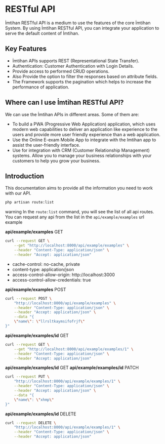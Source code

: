 # RESTful API

İmtihan RESTful API is a medium to use the features of the core İmtihan System. By using İmtihan RESTful API, you can integrate your application to serve the default content of İmtihan.

## Key Features
- İmtihan APIs supports REST (Representational State Transfer).
- Authentication: Customer Authentication with Login Details.
- Provide access to performed CRUD operations.
- Also Provide the option to filter the responses based on attribute fields.
- The Framework supports the pagination which helps to increase the performance of application.

## Where can I use İmtihan RESTful API?
We can use the İmtihan APIs in different areas. Some of them are:

- To build a PWA (Progressive Web Application) application, which uses modern web capabilities to deliver an application like experience to the users and provide more user friendly experience than a web application.
- Use the Online E-exam Mobile App to integrate with the Imtihan app to assist the user-friendly interface.
- Use for integration with CRM (Customer Relationship Management) systems. Allow you to manage your business relationships with your customers to help you grow your business.

## Introduction
This documentation aims to provide all the information you need to work with our API.

```sh copy
php artisan route:list
```

warning
In the `route:list` command, you will see the list of all api routes. You can request any api from the list in the `api/example/examples` url example

**api/example/examples** GET

```sh copy
curl --request GET \
    --get "http://localhost:8000/api/example/examples" \
    --header "Content-Type: application/json" \
    --header "Accept: application/json"
```

- cache-control: no-cache, private
- content-type: application/json
- access-control-allow-origin: http://localhost:3000
- access-control-allow-credentials: true

**api/example/examples** POST

```sh copy
curl --request POST \
    "http://localhost:8000/api/example/examples" \
    --header "Content-Type: application/json" \
    --header "Accept: application/json" \
    --data "{
    \"name\": \"llrsltkaymsifofrjf\"
}"
```

**api/example/examples/id** GET

```sh copy
curl --request GET \
    --get "http://localhost:8000/api/example/examples/1" \
    --header "Content-Type: application/json" \
    --header "Accept: application/json"
```

**api/example/examples/id** GET
**api/example/examples/id** PATCH

```sh copy
curl --request PUT \
    "http://localhost:8000/api/example/examples/1" \
    --header "Content-Type: application/json" \
    --header "Accept: application/json" \
    --data "{
    \"name\": \"xhmp\"
}"
```

**api/example/examples/id** DELETE

```sh copy
curl --request DELETE \
    "http://localhost:8000/api/example/examples/1" \
    --header "Content-Type: application/json" \
    --header "Accept: application/json"
```
